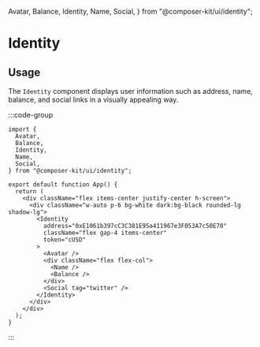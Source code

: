  Avatar,
  Balance,
  Identity,
  Name,
  Social,
} from "@composer-kit/ui/identity";

# Identity

## Usage

The `Identity` component displays user information such as address, name, balance, and social links in a visually appealing way.

:::code-group

<div data-title="Preview">
  <div className="flex items-center justify-center">
    <div className="w-auto p-6 bg-white dark:bg-black rounded-lg shadow-lg min-w-[200px]">
      <Identity
        address="0xE1061b397cC3C381E95a411967e3F053A7c50E70"
        className="flex gap-4 items-center"
        token="cUSD"
      >
        <Avatar />
        <div className="flex flex-col">
          <Name />
          <Balance />
        </div>
        <Social tag="twitter" />
      </Identity>
    </div>
  </div>
</div>

```tsx [app.tsx]
import {
  Avatar,
  Balance,
  Identity,
  Name,
  Social,
} from "@composer-kit/ui/identity";

export default function App() {
  return (
    <div className="flex items-center justify-center h-screen">
      <div className="w-auto p-6 bg-white dark:bg-black rounded-lg shadow-lg">
        <Identity
          address="0xE1061b397cC3C381E95a411967e3F053A7c50E70"
          className="flex gap-4 items-center"
          token="cUSD"
        >
          <Avatar />
          <div className="flex flex-col">
            <Name />
            <Balance />
          </div>
          <Social tag="twitter" />
        </Identity>
      </div>
    </div>
  );
}
```

:::
